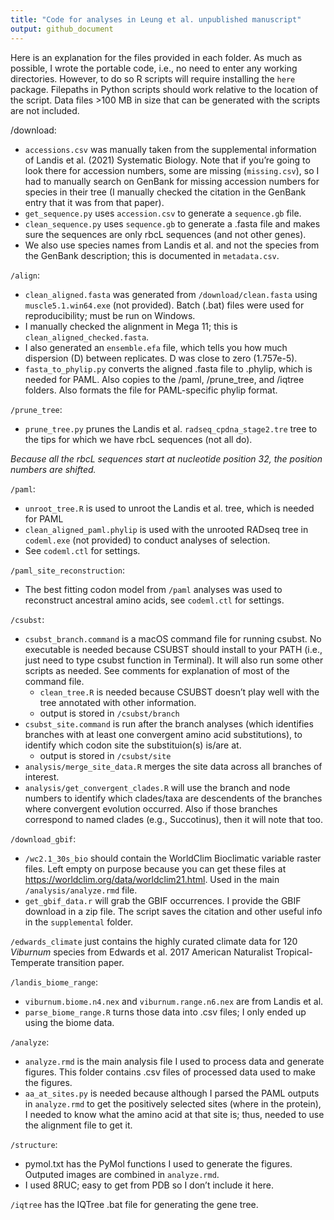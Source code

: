 ```yaml
---
title: "Code for analyses in Leung et al. unpublished manuscript"
output: github_document
---
```


Here is an explanation for the files provided in each folder. As much as possible, I wrote the portable code, i.e., no need to enter any working directories. However, to do so R scripts will require installing the `here` package. Filepaths in Python scripts should work relative to the location of the script. Data files >100 MB in size that can be generated with the scripts are not included.

/download:

- `accessions.csv` was manually taken from the supplemental information of Landis et al. (2021) Systematic Biology. Note that if you're going to look there for accession numbers, some are missing (`missing.csv`), so I had to manually search on GenBank for missing accession numbers for species in their tree (I manually checked the citation in the GenBank entry that it was from that paper). 
- `get_sequence.py` uses `accession.csv` to generate a `sequence.gb` file.
- `clean_sequence.py` uses `sequence.gb` to generate a .fasta file and makes sure the sequences are only rbcL sequences (and not other genes).
- We also use species names from Landis et al. and not the species from the GenBank description; this is documented in `metadata.csv`.

`/align`:

- `clean_aligned.fasta` was generated from `/download/clean.fasta` using `muscle5.1.win64.exe` (not provided). Batch (.bat) files were used for reproducibility; must be run on Windows.
- I manually checked the alignment in Mega 11; this is `clean_aligned_checked.fasta`.
- I also generated an `ensemble.efa` file, which tells you how much dispersion (D) between replicates. D was close to zero (1.757e-5).
- `fasta_to_phylip.py` converts the aligned .fasta file to .phylip, which is needed for PAML. Also copies to the /paml, /prune_tree, and /iqtree folders. Also formats the file for PAML-specific phylip format.

`/prune_tree`:

- `prune_tree.py` prunes the Landis et al. `radseq_cpdna_stage2.tre` tree to the tips for which we have rbcL sequences (not all do).

*Because all the rbcL sequences start at nucleotide position 32, the position numbers are shifted.*

`/paml`:

- `unroot_tree.R` is used to unroot the Landis et al. tree, which is needed for PAML
- `clean_aligned_paml.phylip` is used with the unrooted RADseq tree in `codeml.exe` (not provided) to conduct analyses of selection.
- See `codeml.ctl` for settings.

`/paml_site_reconstruction`:

- The best fitting codon model from `/paml` analyses was used to reconstruct ancestral amino acids, see `codeml.ctl` for settings.

`/csubst`:

- `csubst_branch.command` is a macOS command file for running csubst. No executable is needed because CSUBST should install to your PATH (i.e., just need to type csubst function in Terminal). It will also run some other scripts as needed. See comments for explanation of most of the command file.
  - `clean_tree.R` is needed because CSUBST doesn't play well with the tree annotated with other information.
  - output is stored in `/csubst/branch`
- `csubst_site.command` is run after the branch analyses (which identifies branches with at least one convergent amino acid substitutions), to identify which codon site the substituion(s) is/are at. 
  - output is stored in `/csubst/site`
- `analysis/merge_site_data.R` merges the site data across all branches of interest.
- `analysis/get_convergent_clades.R` will use the branch and node numbers to identify which clades/taxa are descendents of the branches where convergent evolution occurred. Also if those branches correspond to named clades (e.g., Succotinus), then it will note that too.

`/download_gbif`:

- `/wc2.1_30s_bio` should contain the WorldClim Bioclimatic variable raster files. Left empty on purpose because you can get these files at [https://worldclim.org/data/worldclim21.html](). Used in the main `/analysis/analyze.rmd` file.
- `get_gbif_data.r` will grab the GBIF occurrences. I provide the GBIF download in a zip file. The script saves the citation and other useful info in the `supplemental` folder.

`/edwards_climate` just contains the highly curated climate data for 120 *Viburnum* species from Edwards et al. 2017 American Naturalist Tropical-Temperate transition paper.

`/landis_biome_range`:

- `viburnum.biome.n4.nex` and `viburnum.range.n6.nex` are from Landis et al.
- `parse_biome_range.R` turns those data into .csv files; I only ended up using the biome data.

`/analyze`:

- `analyze.rmd` is the main analysis file I used to process data and generate figures. This folder contains .csv files of processed data used to make the figures.
- `aa_at_sites.py` is needed because although I parsed the PAML outputs in `analyze.rmd` to get the positively selected sites (where in the protein), I needed to know what the amino acid at that site is; thus, needed to use the alignment file to get it.

`/structure`:

- pymol.txt has the PyMol functions I used to generate the figures. Outputed images are combined in `analyze.rmd`. 
- I used 8RUC; easy to get from PDB so I don't include it here.

`/iqtree` has the IQTree .bat file for generating the gene tree.



